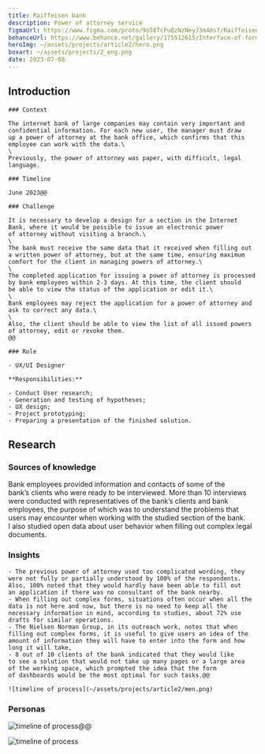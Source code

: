 ```yaml
---
title: Raiffeisen bank
description: Power of attorney service
figmaUrl: https://www.figma.com/proto/9o58TcPuQzNzNeyJ3m4msf/Raiffeisen-Bank?page-id=0%3A1&type=design&node-id=45-853&viewport=900%2C650%2C0.15&t=E93H99M8bpYnWA39-1&scaling=min-zoom&starting-point-node-id=38%3A79&show-proto-sidebar=1&mode=design
behanceUrl: https://www.behance.net/gallery/175512615/Interface-of-forms
heroImg: ~/assets/projects/article2/hero.png
boxart: ~/assets/projects/2_eng.png
date: 2023-07-08
---
```



## Introduction

<Columns>

    ### Context

    The internet bank of large companies may contain very important and confidential information. For each new user, the manager must draw up a power of attorney at the bank office, which confirms that this employee can work with the data.\
    \
    Previously, the power of attorney was paper, with difficult, legal language.

    ### Timeline

    June 2023@@

    ### Challenge

    It is necessary to develop a design for a section in the Internet Bank, where it would be possible to issue an electronic power of attorney without visiting a branch.\
    \
    The bank must receive the same data that it received when filling out a written power of attorney, but at the same time, ensuring maximum comfort for the client in managing powers of attorney.\
    \
    The completed application for issuing a power of attorney is processed by bank employees within 2-3 days. At this time, the client should be able to view the status of the application or edit it.\
    \
    Bank employees may reject the application for a power of attorney and ask to correct any data.\
    \
    Also, the client should be able to view the list of all issued powers of attorney, edit or revoke them.
    @@

    ### Role

    - UX/UI Designer

    **Responsibilities:** 
    
    - Conduct User research;
    - Generation and testing of hypotheses;
    - UX design;
    - Project prototyping;
    - Preparing a presentation of the finished solution.

</Columns>

## Research

<Columns>

### Sources of knowledge

Bank employees provided information and contacts of some of the bank’s clients who were ready to be interviewed. More than 10 interviews were conducted with representatives of the bank’s clients and bank employees, the purpose of which was to understand the problems that users may encounter when working with the studied section of the bank. I also studied open data about user behavior when filling out complex legal documents.

### Insights

    - The previous power of attorney used too complicated wording, they were not fully or partially understood by 100% of the respondents. Also, 100% noted that they would hardly have been able to fill out an application if there was no consultant of the bank nearby.
    - When filling out complex forms, situations often occur when all the data is not here and now, but there is no need to keep all the necessary information in mind, according to studies, about 72% use drafts for similar operations.
    - The Nielsen Norman Group, in its outreach work, notes that when filling out complex forms, it is useful to give users an idea of the amount of information they will have to enter into the form and how long it will take,
    - 8 out of 10 clients of the bank indicated that they would like to see a solution that would not take up many pages or a large area of the working space, which prompted the idea that the form of dashboards would be the most optimal for such tasks.@@

    ![timeline of process](~/assets/projects/article2/men.png)

</Columns>

<Columns>

### Personas

![timeline of process](~/assets/projects/article2/persona_1.png)@@

![timeline of process](~/assets/projects/article2/persona_2.png)

</Columns>
